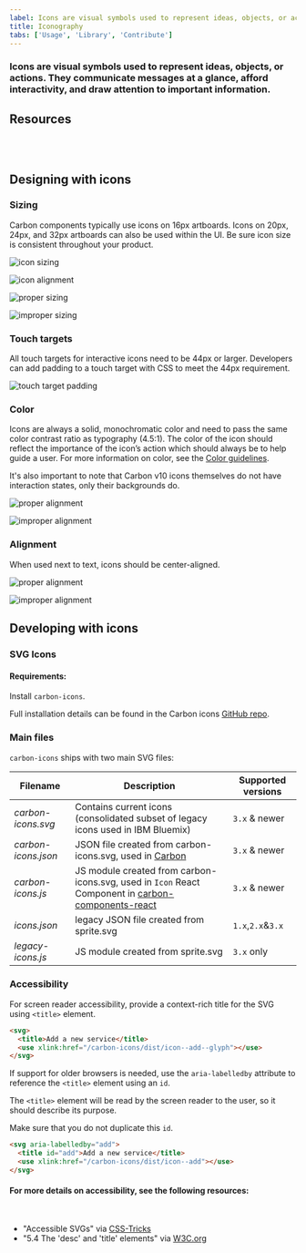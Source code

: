 ```yaml
---
label: Icons are visual symbols used to represent ideas, objects, or actions. They communicate messages at a glance, afford interactivity, and draw attention to important information.
title: Iconography
tabs: ['Usage', 'Library', 'Contribute']
---
```


### Icons are visual symbols used to represent ideas, objects, or actions. They communicate messages at a glance, afford interactivity, and draw attention to important information.

## Resources

<Row className="resource-card-group">
<Column colLg={4} colMd={4} noGutterSm>
  <ResourceCard
    subTitle="Elements package: Icons"
    href="https://github.com/IBM/carbon-elements/tree/master/packages/icons"
    >

<MdxIcon name="github" />

  </ResourceCard>
</Column>
<Column colLg={4} colMd={4}  noGutterSm>
  <ResourceCard
    subTitle="Elements package: Icons-React"
    href="https://github.com/IBM/carbon-elements/tree/master/packages/icons-react"
    >

<MdxIcon name="github" />

 </ResourceCard>
</Column>
<Column colLg={4} colMd={4}  noGutterSm>
  <ResourceCard
    subTitle="Get all icons via the IBM Design Language Kit"
    href="sketch://add-library/cloud/75VZZ"
    >
      <MdxIcon name="sketch" />
 </ResourceCard> 
</Column>
</Row>

<br />
<br />

## Designing with icons

### Sizing

Carbon components typically use icons on 16px artboards. Icons on 20px, 24px, and 32px artboards can also be used within the UI. Be sure icon size is consistent throughout your product.

![icon sizing](images/iconography_usage_sizing-alt.svg)

![icon alignment](images/iconography-usage-sizing-2.svg)

<Row>
<Column colMd={4} colLg={4}>
  <DoDontExample
    type="do"
    caption="Do use the correct icon size with IBM Plex.">

![proper sizing](images/iconography-usage-sizing-3.svg)

  </DoDontExample>
</Column>
<Column colMd={4} colLg={4} >
  <DoDontExample caption="Don’t alter the icon-text size ratio.">

![improper sizing](images/iconography-usage-sizing-4.svg)

  </DoDontExample>
</Column>
</Row>

### Touch targets

All touch targets for interactive icons need to be 44px or larger. Developers can add padding to a touch target with CSS to meet the 44px requirement.

![touch target padding](images/iconography-usage-padding-6.svg)

### Color

Icons are always a solid, monochromatic color and need to pass the same color contrast ratio as typography (4.5:1). The color of the icon should reflect the importance of the icon’s action which should always be to help guide a user. For more information on color, see the [Color guidelines](/guidelines/color).

It's also important to note that Carbon v10 icons themselves do not have interaction states, only their backgrounds do.

<Row>
<Column colMd={4} colLg={4}>
  <DoDontExample
    correct
    caption="Do match your icon color with your text color when pairing them.">

![proper alignment](images/iconography-color-01.png)

  </DoDontExample>
</Column>
<Column colMd={4} colLg={4} >
  <DoDontExample caption="Don’t use different colors for text and icons.">

![improper alignment](images/iconography-color-02.png)

  </DoDontExample>
</Column>
</Row>

### Alignment

When used next to text, icons should be center-aligned.

<Row>
<Column colMd={4} colLg={4}>
  <DoDontExample
    correct
    caption="Do center-align icons when they’re next to text.">

![proper alignment](images/iconography-usage-sizing-5.svg)

  </DoDontExample>
</Column>
<Column colMd={4} colLg={4} >
  <DoDontExample caption="Don’t baseline-align icons to the text.">

![improper alignment](images/iconography-usage-sizing-6.svg)

  </DoDontExample>
</Column>
</Row>

## Developing with icons

### SVG Icons

#### Requirements:

Install `carbon-icons`.

Full installation details can be found in the Carbon icons [GitHub repo](https://github.com/carbon-design-system/carbon-icons).

### Main files

`carbon-icons` ships with two main SVG files:

| Filename            | Description                                                                                             | Supported versions |
| ------------------- | ------------------------------------------------------------------------------------------------------- | ------------------ |
| _carbon-icons.svg_  | Contains current icons (consolidated subset of legacy icons used in IBM Bluemix)                        | `3.x` & newer      |
| _carbon-icons.json_ | JSON file created from carbon-icons.svg, used in [Carbon](/guidelines/iconography/library)              | `3.x` & newer      |
| _carbon-icons.js_   | JS module created from carbon-icons.svg, used in `Icon` React Component in [carbon-components-react](#) | `3.x` & newer      |
| _icons.json_        | legacy JSON file created from sprite.svg                                                                | `1.x`,`2.x`&`3.x`  |
| _legacy-icons.js_   | JS module created from sprite.svg                                                                       | `3.x` only         |

### Accessibility

For screen reader accessibility, provide a context-rich title for the SVG using `<title>` element.

```html
<svg>
  <title>Add a new service</title>
  <use xlink:href="/carbon-icons/dist/icon--add--glyph"></use>
</svg>
```

If support for older browsers is needed, use the `aria-labelledby` attribute to reference the `<title>` element using an `id`.

The `<title>` element will be read by the screen reader to the user, so it should describe its purpose.

Make sure that you do not duplicate this `id`.

```html
<svg aria-labelledby="add">
  <title id="add">Add a new service</title>
  <use xlink:href="/carbon-icons/dist/icon--add"></use>
</svg>
```

#### For more details on accessibility, see the following resources:

<br />

- "Accessible SVGs" via [CSS-Tricks](https://css-tricks.com/accessible-svgs/)
- "5.4 The 'desc' and 'title' elements" via [W3C.org](https://www.w3.org/TR/SVG11/struct.html#DescriptionAndTitleElements)
